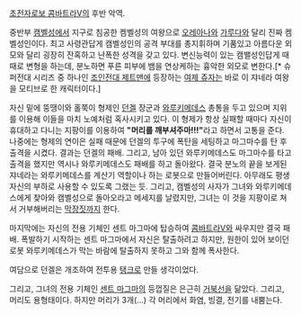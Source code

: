 [[초전자로보 콤바트라V]]의 후반 악역. 

중반부 [[캠벨]]성에서 지구로 침공한 켐벨성의 여왕으로 [[오레아나]]와 [[가루다]]와 달리 진짜 켐벨성인이다. 최고 사령관답게 캠벨성인의 공격 부대를 총지휘하며 기품있고 아름다운 외모와 달리 굉장히 잔혹하고 난폭한 성격을 갖고 있다. 변신능력이 있는 캠밸성인답게 때때로 변형을 하는데, 분노하면 푸른 피부에 뱀을 연상케하는 흉악한 외모로 변한다.[* 슈퍼전대 시리즈 중 하나인 [[조인전대 제트맨]]에 등장하는 [[여제 쥬자]]는 바로 이 쟈네라 여왕을 모티브로 한 캐릭터이다.]

자신 밑에 뚱땡이와 홀쭉이 형제인 [[던겔]] 장군과 [[와루키메데스]] 총통을 두고 있으며 지위를 이용해 이들을 마치 노예처럼 혹사시키고 있다. 이 형제가 항상 실패할 때마다 자신이 휴대하고 다니는 지팡이를 이용하여 '''"머리를 깨부셔주마!!!"'''라고 하면서 고통을 준다. 나중에는 형제의 연이은 실패 때문에 던겔의 투구에 폭탄을 세팅하고 마그마수를 탄 후 출격을 시켰다. 결과는 던겔의 패배. 그리고, 남아 있던 와루키메데스도 마그마수를 타고 출격을 했지만 역시나 와루키메데스도 패배를 하고 돌아왔다. 결국 분노의 끝을 보게된 쟈네라는 와루키메데스를 계산기 역할이나 하는 로봇으로 만들어버린다. 아무래도 평생 자신의 부하로 사용할 수 있도록 그랬는 듯. 그리고, 캠벨성의 사자가 그녀와 와루키메데스에게 찾아와 캠벨성으로 돌아오라고 메세지를 날렸지만, 그녀는 이 것을 지팡이로 쳐서 거부해버리는 [[막장]]짓까지 한다. 

마지막에는 자신의 전용 기체인 센트 마그마에 탑승하여 [[콤바트라V]]와 싸우지만 결국 패배. 폭발하기 시작하는 센트 마그마에서 자신은 탈출하려고 하지만, 원한이 있어 보이던 로봇 와루키메데스가 막는 바람에 탈출하지 못하고 그와 함께 폭사한다. 

여담으로 던겔은 개조하여 전투용 [[탱크]]로 만들 생각이었다. 

그리고, 그녀의 전용 기체인 [[센트 마그마]]의 등껍질은 은근히 [[거북선]]을 닮았다. 그리고, 머리도 용형태이다. 하지만 머리가 3개(...) 각 머리에서 화염, 빙결, 전기를 내뿜는다. 
